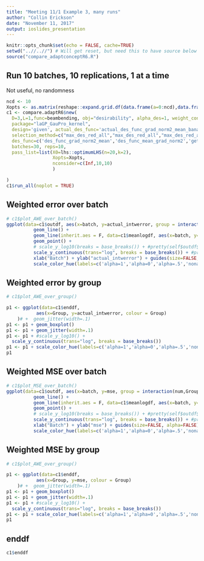 ```yaml
---
title: "Meeting 11/1 Example 3, many runs"
author: "Collin Erickson"
date: "November 11, 2017"
output: ioslides_presentation
---
```


```r
knitr::opts_chunk$set(echo = FALSE, cache=TRUE)
setwd("..//..//") # Will get reset, but need this to have source below work properly
source("compare_adaptconceptR6.R")
```




## Run 10 batches, 10 replications, 1 at a time

Not useful, no randomness

```r
ncd <- 10
Xopts <- as.matrix(reshape::expand.grid.df(data.frame(a=0:ncd),data.frame(b=0:ncd)))[sample(1:(ncd+1)^2),]/ncd
c1 <- compare.adaptR6$new(
  D=3,L=1,func=beambending, obj="desirability", alpha_des=1, weight_const=0, #n0=8, #take_until_maxpvar_below=1,
  package="laGP_GauPro_kernel", 
  design='given', actual_des_func='actual_des_func_grad_norm2_mean_banana', #verbose=0,#, nconsider=c(50,20,10),  nugget=1e-6, nconsider_random=c(0),
  selection_method=c("max_des_red_all","max_des_red_all","max_des_red_all","nonadapt"),
  des_func=c('des_func_grad_norm2_mean','des_func_mean_grad_norm2','get_des_func_grad_norm2_mean_alpha(alpha=.5)','des_func_grad_norm2_mean'),
  batches=30, reps=10, 
  pass_list=list(X0=lhs::optimumLHS(n=20,k=2),
                 Xopts=Xopts,
                 nconsider=c(Inf,10,10)
                 )

)
c1$run_all(noplot = TRUE)
```

## Weighted error over batch

```r
# c1$plot_AWE_over_batch()
ggplot(data=c1$outdf, aes(x=batch, y=actual_intwerror, group = interaction(num,Group), colour = Group)) +
          geom_line() +
          geom_line(inherit.aes = F, data=c1$meanlogdf, aes(x=batch, y=actual_intwerror, colour = Group, size=3, alpha=.5)) +
          geom_point() + 
          # scale_y_log10(breaks = base_breaks()) + #pretty(self$outdf$actual_intwerror, n=5)) + 
          scale_y_continuous(trans="log", breaks = base_breaks()) + #pretty(self$outdf$actual_intwerror, n=5)) + 
          xlab("Batch") + ylab("actual_intwerror") + guides(size=FALSE, alpha=FALSE) +
          scale_color_hue(labels=c('alpha=1','alpha=0','alpha=.5','nonadapt'))
```




## Weighted error by group

```r
# c1$plot_AWE_over_group()

p1 <- ggplot(data=c1$enddf, 
           aes(x=Group, y=actual_intwerror, colour = Group)
    )# +  geom_jitter(width=.1)
p1 <- p1 + geom_boxplot()
p1 <- p1 + geom_jitter(width=.1)
p1 <- p1 + #scale_y_log10() + 
  scale_y_continuous(trans="log", breaks = base_breaks())
p1 <- p1 + scale_color_hue(labels=c('alpha=1','alpha=0','alpha=.5','nonadapt'))
p1
```


## Weighted MSE over batch

```r
# c1$plot_MSE_over_batch()
ggplot(data=c1$outdf, aes(x=batch, y=mse, group = interaction(num,Group), colour = Group)) +
          geom_line() +
          geom_line(inherit.aes = F, data=c1$meanlogdf, aes(x=batch, y=mse, colour = Group, size=3, alpha=.5)) +
          geom_point() + 
          # scale_y_log10(breaks = base_breaks()) + #pretty(self$outdf$mse, n=5)) + 
          scale_y_continuous(trans="log", breaks = base_breaks()) + #pretty(self$outdf$mse, n=5)) + 
          xlab("Batch") + ylab("mse") + guides(size=FALSE, alpha=FALSE) +
          scale_color_hue(labels=c('alpha=1','alpha=0','alpha=.5','nonadapt'))
```


## Weighted MSE by group

```r
# c1$plot_AWE_over_group()

p1 <- ggplot(data=c1$enddf, 
           aes(x=Group, y=mse, colour = Group)
    )# +  geom_jitter(width=.1)
p1 <- p1 + geom_boxplot()
p1 <- p1 + geom_jitter(width=.1)
p1 <- p1 + #scale_y_log10() +
  scale_y_continuous(trans="log", breaks = base_breaks())
p1 <- p1 + scale_color_hue(labels=c('alpha=1','alpha=0','alpha=.5','nonadapt'))
p1
```

## enddf

```r
c1$enddf
```


